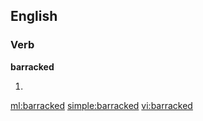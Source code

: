 ==English==

===Verb===
'''barracked'''

# {{past of|[[barrack]]}}

[[ml:barracked]]
[[simple:barracked]]
[[vi:barracked]]